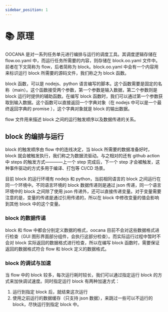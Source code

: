 ```yaml
---
sidebar_position: 1
---
```


# 📚 原理

OOCANA 是对一系列任务单元进行编排与运行的调度工具。其调度逻辑存储在 flow.oo.yaml 中，而运行任务所需要的内容，则存储在 block.oo.yaml 文件中。前者在下文简称为 flow，后者简称为 block。block.oo.yaml 中会有一个内容用来标识运行 block 所需要的源码文件，我们称之为 block 函数。

block 函数，可以是 nodejs、python 语言编写的脚本。这个函数需要是固定的名称（main）。这个函数接受两个参数，第一个参数是输入数据，第二个参数则是block 运行时提供的辅助函数。在编写 block 函数时，我们可以通过第一个参数获取到输入数据。这个函数可以直接返回一个字典对象（在 nodejs 中可以是一个最终返回字典的 promise ），这个字典对象就是 block 的输出数据。

flow 文件用来描述 block 之间的运行触发顺序以及数据传递的关系。

## block 的编排与运行

block 的触发顺序由 flow 中的连线决定，当 block 所需要的数据准备好时，block 就会被触发执行，我们称之为数据流驱动。与之相对的还有 github action 中 steps 的触发方式————上一个 step 完成后，下一个 step 才会被触发，这种事件驱动的方式多用于编译、打包等 CI/CD 场景。

目前 block 的运行环境有 nodejs 和 python，当前相同语言的 block 之间运行在同一个环境中。不同语言环境的 block 数据传递则是通过 json 传递，同一个语言环境中的 block 之间除了使用 json 传递外，还可以直接传递变量。对于变量需要注意的是，变量的传递是通过引用传递的，所以在 block 中修改变量的值会影响到其他 block 中的这个变量。

### block 的数据传递

block 和 flow 中都会分别定义数据的格式，oocana 目前不会对这些数据格式进行检查（GUI 图形界面部分组件，会执行这部分检查）。而实际运行过程中暂时不会对 block 实际返回的数据格式进行检查，所以在编写 block 函数时，需要保证返回的数据格式符合 flow 和 block 定义的数据格式。

### block 的调试与加速

当 flow 中的 block 较多，每次运行耗时较长，我们可以通过指定运行 block 的方式来加快调试速度。同时指定运行 block 有两种加速方式：

1. 运行到指定 block 后，就结束这次运行
2. 使用之前运行的数据缓存（只支持 json 数据），来跳过一些可以不运行的 block，尽快运行到指定 block 中。
